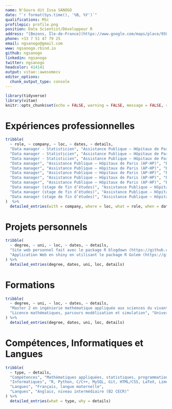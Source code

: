 ```yaml
---
name: N'Gouro dit Issa SANOGO
date: "`r format(Sys.time(), '%B, %Y')`"
qualifications: MSc
profilepic: profile.png
position: Data Scientist/Développeur R
address: "[Bezons, Île-de-France](https://www.google.com/maps/place/95870+Bezons/data=!4m2!3m1!1s0x47e664161c8482d3:0x40b82c3688b35a0?sa=X&ved=2ahUKEwjapNGXk57oAhUHrxoKHYXADZcQ8gEwDHoECBkQBA)"
phone: +33 7 51 47 79 25
email: ngsanogo@gmail.com
www: ngsanogo.rbind.io
github: ngsanogo
linkedin: ngsanogo
twitter: ngsanogo
headcolor: 414141
output: vitae::awesomecv
editor_options: 
  chunk_output_type: console
---
```


```r
library(tidyverse)
library(vitae)
knitr::opts_chunk$set(echo = FALSE, warning = FALSE, message = FALSE, results = "asis")
```

# Expériences professionnelles

```r
tribble(
  ~ role, ~ company, ~ loc, ~ dates, ~ details,
  "Data manager - Statisticien", "Assistance Publique – Hôpitaux de Paris (AP-HP)", "Boulogne-Billancourt, France", "Avril 2019 - Auj.", "Toutes mes missions de data manager",
  "Data manager - Statisticien", "Assistance Publique – Hôpitaux de Paris (AP-HP)", "Boulogne-Billancourt, France", "Avril 2019 - Auj.", "Rédaction de plan d'analyse statistique",
  "Data manager - Statisticien", "Assistance Publique – Hôpitaux de Paris (AP-HP)", "Boulogne-Billancourt, France", "Avril 2019 - Auj.", "Analyse statistique",
  "Data manager", "Assistance Publique – Hôpitaux de Paris (AP-HP)", "Boulogne-Billancourt, France", "Sept. 2017 - Mars 2019", "Création d'eCRF",
  "Data manager", "Assistance Publique – Hôpitaux de Paris (AP-HP)", "Boulogne-Billancourt, France", "Sept. 2017 - Mars 2019", "Développement d'algorithme de contrôle de cohérence en R",
  "Data manager", "Assistance Publique – Hôpitaux de Paris (AP-HP)", "Boulogne-Billancourt, France", "Sept. 2017 - Mars 2019", "Développement de packages R",
  "Data manager", "Assistance Publique – Hôpitaux de Paris (AP-HP)", "Boulogne-Billancourt, France", "Sept. 2017 - Mars 2019", "Développement d'application en Shiny",
  "Data manager", "Assistance Publique – Hôpitaux de Paris (AP-HP)", "Boulogne-Billancourt, France", "Sept. 2017 - Mars 2019", "Reporting en Sweave (R + LaTeX)",
  "Data manager (stage de fin d’études)", "Assistance Publique – Hôpitaux de Paris (AP-HP)", "Boulogne-Billancourt, France", "Févr. 2017 - Août 2017", "Création d'eCRF",
  "Data manager (stage de fin d’études)", "Assistance Publique – Hôpitaux de Paris (AP-HP)", "Boulogne-Billancourt, France", "Févr. 2017 - Août 2017", "Développement d'algorithme de contrôle de cohérence en R",
  "Data manager (stage de fin d’études)", "Assistance Publique – Hôpitaux de Paris (AP-HP)", "Boulogne-Billancourt, France", "Févr. 2017 - Août 2017", "Reporting en Sweave (R + LaTeX)"
)  %>% 
  detailed_entries(with = company, where = loc, what = role, when = dates, why = details)
```

# Projets personnels

```r
tribble(
  ~ degree, ~ uni, ~ loc, ~ dates, ~ details,
  "Site web personnel fait avec le package R blogdown (https://github.com/ngsanogo/ngsanogo.rbind.io).", "ngsanogo.rbind.io", NA, NA, NA,
  "Application Web en shiny en utilisant le package R Golem (https://github.com/ngsanogo/accidentApp).", "AccidentApp", NA, NA, NA
) %>% 
  detailed_entries(degree, dates, uni, loc, details)
```

# Formations

```r
tribble(
  ~ degree, ~ uni, ~ loc, ~ dates, ~ details,
  "Master 2 en ingénierie mathématique appliquée aux sciences du vivant", "Université Paris Descartes", "Paris, France", "Sept. 2016 - Sept. 2017", "Mathématiques appliquées, Biostatistique, Base de données, Receuil de données, Programmation",
  "Licence mathématiques, parcours modélisation et simulation", "Université Paris Descartes", "Paris, France", "Sept. 2014 - Sept. 2015", "Mathématiques, Probabilité, Statistique"
) %>% 
  detailed_entries(degree, dates, uni, loc, details)
```

# Compétences, Informatiques et Langues

```r
tribble(
  ~ type, ~ details,
  "Compétences", "Mathématiques appliquées, statistiques, programmation, data management, receuil de données.",
  "Informatiques", "R, Python, C/C++, MySQL, Git, HTML/CSS, LaTeX, Limesurvey, RedCap, CleanWeb, Linux",
  "Langues", "Français, langue maternelle",
  "Langues", "Anglais, niveau intermédiaire (B2 CECR)"
) %>%
  detailed_entries(what = type, why = details)
```
